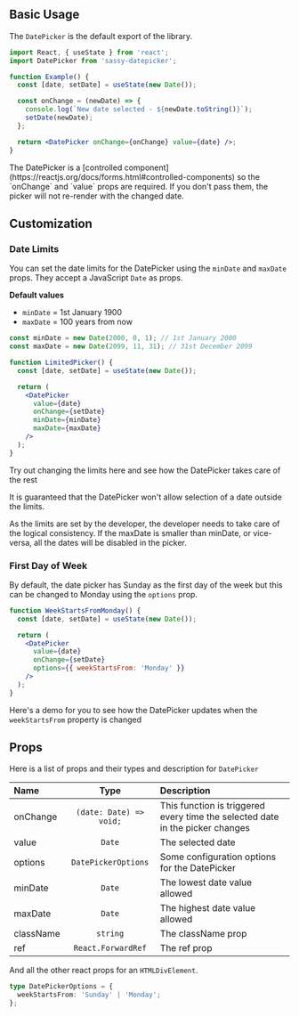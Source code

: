 
## Basic Usage

The `DatePicker` is the default export of the library.

```jsx
import React, { useState } from 'react';
import DatePicker from 'sassy-datepicker';

function Example() {
  const [date, setDate] = useState(new Date());

  const onChange = (newDate) => {
    console.log(`New date selected - ${newDate.toString()}`);
    setDate(newDate);
  };

  return <DatePicker onChange={onChange} value={date} />;
}
```

<Callout emoji="⚠️">
  The DatePicker is a [controlled
  component](https://reactjs.org/docs/forms.html#controlled-components) so the
  `onChange` and `value` props are required. If you don't pass them, the picker
  will not re-render with the changed date.
</Callout>

## Customization

### Date Limits

You can set the date limits for the DatePicker using the `minDate` and `maxDate` props. They accept a JavaScript `Date` as props.

**Default values**

- `minDate` = 1st January 1900
- `maxDate` = 100 years from now

```jsx
const minDate = new Date(2000, 0, 1); // 1st January 2000
const maxDate = new Date(2099, 11, 31); // 31st December 2099

function LimitedPicker() {
  const [date, setDate] = useState(new Date());

  return (
    <DatePicker
      value={date}
      onChange={setDate}
      minDate={minDate}
      maxDate={maxDate}
    />
  );
}
```

Try out changing the limits here and see how the DatePicker takes care of the rest

<LimitedDatepickerDemo />

It is guaranteed that the DatePicker won't allow selection of a date outside the limits.

<Callout emoji="⚠️">
  As the limits are set by the developer, the developer needs to take care of
  the logical consistency. If the maxDate is smaller than minDate, or
  vice-versa, all the dates will be disabled in the picker.
</Callout>

### First Day of Week

By default, the date picker has Sunday as the first day of the week but this can be changed to Monday using the `options` prop.

```jsx
function WeekStartsFromMonday() {
  const [date, setDate] = useState(new Date());

  return (
    <DatePicker
      value={date}
      onChange={setDate}
      options={{ weekStartsFrom: 'Monday' }}
    />
  );
}
```

Here's a demo for you to see how the DatePicker updates when the `weekStartsFrom` property is changed

<WeekStartsFromDemo />

## Props

Here is a list of props and their types and description for `DatePicker`

| Name      |          Type           | Description                                                                   |
| :-------- | :---------------------: | :---------------------------------------------------------------------------- |
| onChange  | `(date: Date) => void;` | This function is triggered every time the selected date in the picker changes |
| value     |         `Date`          | The selected date                                                             |
| options   |   `DatePickerOptions`   | Some configuration options for the DatePicker                                 |
| minDate   |         `Date`          | The lowest date value allowed                                                 |
| maxDate   |         `Date`          | The highest date value allowed                                                |
| className |        `string`         | The className prop                                                            |
| ref       |   `React.ForwardRef`    | The ref prop                                                                  |

And all the other react props for an `HTMLDivElement`.

```ts
type DatePickerOptions = {
  weekStartsFrom: 'Sunday' | 'Monday';
};
```

